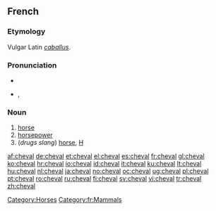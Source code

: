==French==

===Etymology===
Vulgar Latin ''[[caballus]]''.

===Pronunciation===
* {{audio|Fr-un cheval-fr.ogg|audio}}
* {{IPA|/ʃǝval/|lang=fr}}, {{SAMPA|/S@.val/}}

===Noun===
{{fr-noun|m|plural=chevaux}}

# [[horse]]
# [[horsepower]]
# (''drugs slang'') [[horse]], [[H]]

[[Category:Horses]]
[[Category:fr:Mammals]]

[[af:cheval]]
[[de:cheval]]
[[et:cheval]]
[[el:cheval]]
[[es:cheval]]
[[fr:cheval]]
[[gl:cheval]]
[[ko:cheval]]
[[hr:cheval]]
[[io:cheval]]
[[id:cheval]]
[[it:cheval]]
[[ku:cheval]]
[[lt:cheval]]
[[hu:cheval]]
[[nl:cheval]]
[[ja:cheval]]
[[no:cheval]]
[[oc:cheval]]
[[ug:cheval]]
[[pl:cheval]]
[[pt:cheval]]
[[ro:cheval]]
[[ru:cheval]]
[[fi:cheval]]
[[sv:cheval]]
[[vi:cheval]]
[[tr:cheval]]
[[zh:cheval]]
